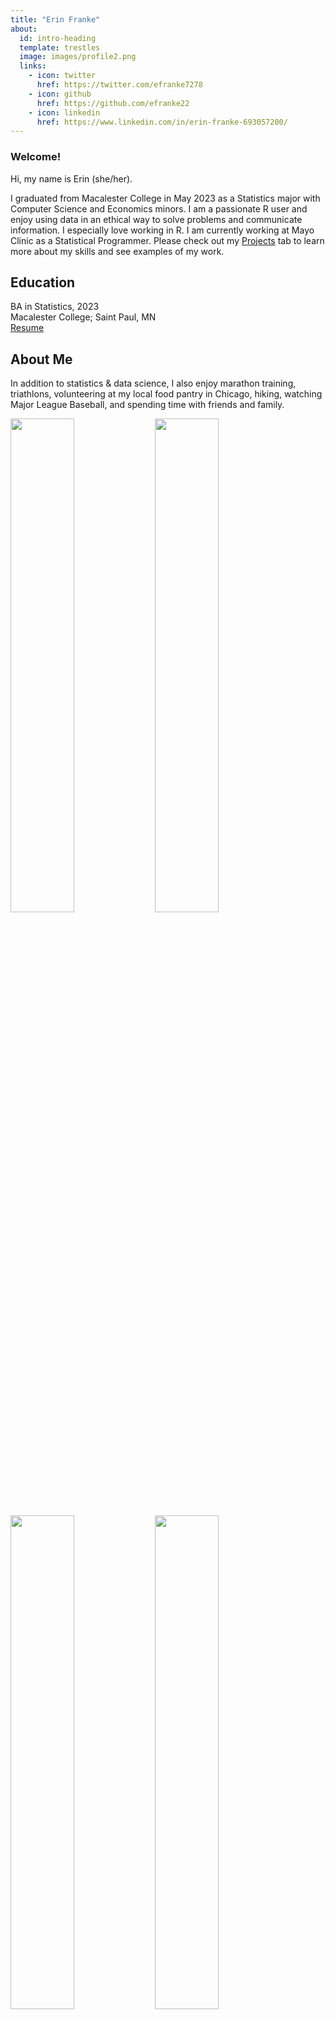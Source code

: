 ```yaml
---
title: "Erin Franke"
about:
  id: intro-heading
  template: trestles
  image: images/profile2.png
  links:
    - icon: twitter
      href: https://twitter.com/efranke7278
    - icon: github
      href: https://github.com/efranke22
    - icon: linkedin
      href: https://www.linkedin.com/in/erin-franke-693057200/
---
```


### Welcome!

::: {#intro-heading}
Hi, my name is Erin (she/her). <br>

I graduated from Macalester College in May 2023 as a Statistics major with Computer Science and Economics minors. I am a passionate R user and enjoy using data in an ethical way to solve problems and communicate information. I especially love working in R. I am currently working at Mayo Clinic as a Statistical Programmer. Please check out my [Projects](https://efranke22.github.io/projects.html) tab to learn more about my skills and see examples of my work.  <br>

## Education

BA in Statistics, 2023 \
Macalester College; Saint Paul, MN\
[Resume](Erin%20Franke%20Resume%202023.pdf)\
:::

## About Me

In addition to statistics & data science, I also enjoy marathon training, triathlons, volunteering at my local food pantry in Chicago, hiking, watching Major League Baseball, and spending time with friends and family.

![](images/hike.png){width='45%'} ![](images/running.png){width='45%'}
![](images/grad.png){width='45%'} ![](images/bball.png){width='45%'}